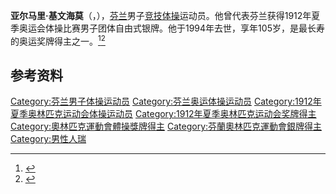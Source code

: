 {{NoteTA|G1=Sports}}
'''亚尔马里·基文海莫'''（{{lang-fi|Jalmari Kivenheimo}}，{{bd|1889年|9月25日|1994年|10月29日}}），[[芬兰|芬兰]]男子[[竞技体操|竞技体操]]运动员。他曾代表芬兰获得1912年夏季奥运会体操比赛男子团体自由式银牌。他于1994年去世，享年105岁，是最长寿的奥运奖牌得主之一。<ref>{{Cite web|title=Hjalmari KIVENHEIMO|url=https://www.olympic.org/hjalmari-kivenheimo|accessdate=2021-03-30|work=International Olympic Committee|archive-date=2019-09-26|archive-url=https://web.archive.org/web/20190926183929/https://www.olympic.org/hjalmari-kivenheimo}}</ref><ref name="Almanack">{{cite book|last = Greenberg|first = Stan|title = Olympian Almanack 2008|url = https://archive.org/details/stangreenbergsol0000gree_k3q1|date = 2007-09}}</ref>

== 参考资料 ==
{{reflist}}

{{Authority control}}
{{DEFAULTSORT:Kivenheimo, Jalmari}}
[[Category:芬兰男子体操运动员|Category:芬兰男子体操运动员]]
[[Category:芬兰奥运体操运动员|Category:芬兰奥运体操运动员]]
[[Category:1912年夏季奥林匹克运动会体操运动员|Category:1912年夏季奥林匹克运动会体操运动员]]
[[Category:1912年夏季奥林匹克运动会奖牌得主|Category:1912年夏季奥林匹克运动会奖牌得主]]
[[Category:奧林匹克運動會體操獎牌得主|Category:奧林匹克運動會體操獎牌得主]]
[[Category:芬蘭奧林匹克運動會銀牌得主|Category:芬蘭奧林匹克運動會銀牌得主]]
[[Category:男性人瑞|Category:男性人瑞]]